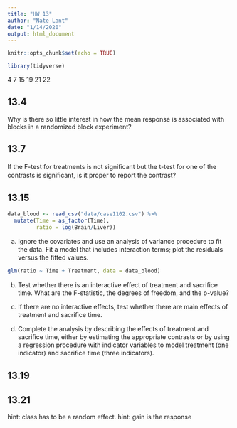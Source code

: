```yaml
---
title: "HW 13"
author: "Nate Lant"
date: "1/14/2020"
output: html_document
---
```


```r
knitr::opts_chunk$set(echo = TRUE)

library(tidyverse)
```
4 7 15 19 21 22

## 13.4 
Why is there so little interest in how the mean response is associated with blocks in a randomized block experiment?


## 13.7 
If the F-test for treatments is not signiﬁcant but the t-test for one of the contrasts is signiﬁcant, is it proper to report the contrast?

## 13.15
```r
data_blood <- read_csv("data/case1102.csv") %>% 
  mutate(Time = as_factor(Time),
         ratio = log(Brain/Liver))
```

(a) Ignore the covariates and use an analysis of variance procedure to ﬁt the data. Fit a model that includes interaction terms; plot the residuals versus the ﬁtted values. 

```r
glm(ratio ~ Time + Treatment, data = data_blood)
```
 
(b) Test whether there is an interactive effect of treatment and sacriﬁce time. What are the F-statistic, the degrees of freedom, and the p-value? 
 
(c) If there are no interactive effects, test whether there are main effects of treatment and sacriﬁce time. 

(d) Complete the analysis by describing the effects of treatment and sacriﬁce time, either by estimating the appropriate contrasts or by using a regression procedure with indicator variables to model treatment (one indicator) and sacriﬁce time (three indicators). 

## 13.19
## 13.21
hint: class has to be a random effect. 
hint: gain is the response